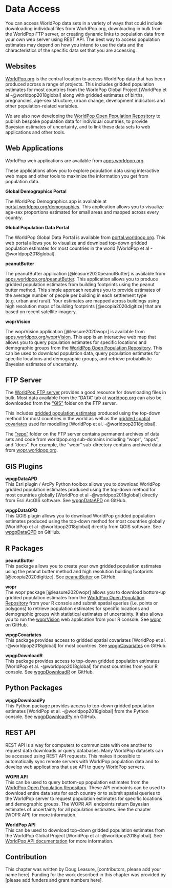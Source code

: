# Data Access

You can access WorldPop data sets in a variety of ways that could include downloading individual files from WorldPop.org, downloading in bulk from the WorldPop FTP server, or creating dynamic links to population data from your own web server using REST API. The best way to access population estimates may depend on how you intend to use the data and the characteristics of the specific data set that you are accessing.

## Websites

<a href="https://www.worldpop.org" target="_blank">WorldPop.org</a> is the central location to access WorldPop data that has been produced across a range of projects. This includes gridded population estimates for most countries from the WorldPop Global Project [WorldPop et al -@worldpop2018global] along with gridded estimates of births, pregnancies, age-sex structure, urban change, development indicators and other population-related variables. 

We are also now developing the <a href="https://wopr.worldpop.org" target="_blank">WorldPop Open Population Repository</a> to publish bespoke population data for individual countries, to provide Bayesian estimates of uncertainty, and to link these data sets to web applications and other tools.

## Web Applications  

WorldPop web applications are available from <a href="https://apps.worldpop.org" target="_blank">apps.worldpop.org</a>. 

These applications allow you to explore population data using interactive web maps and other tools to maximize the information you get from population data.  


**Global Demographics Portal**  

The WorldPop Demographics app is available at <a href="https://www.portal.worldpop.org/demographics" target="_blank">portal.worldpop.org/demographics</a>. This application allows you to visualize age-sex proportions estimated for small areas and mapped across every country.



**Global Population Data Portal**  

The WorldPop Global Data Portal is available from <a href="https://www.portal.worldpop.org" target="_blank">portal.worldpop.org</a>. This web portal allows you to visualize and download top-down gridded population estimates for most countries in the world [WorldPop et al -@worldpop2018global].


**peanutButter**  

The peanutButter application [@leasure2020peanutButter] is available from <a href="https://apps.worldpop.org/peanutButter" target="_blank">apps.worldpop.org/peanutButter</a>. This application allows you to produce gridded population estimates from building footprints using the peanut butter method. This simple approach requires you to provide estimates of the average number of people per building in each settlement type (e.g. urban and rural). Your estimates are mapped across buildings using high resolution maps of building footprints [@ecopia2020digitize] that are based on recent satellite imagery.


**woprVision**  

The woprVision application [@leasure2020wopr] is available from <a href="https://apps.worldpop.org/woprVision" target="_blank">apps.worldpop.org/woprVision</a>. This app is an interactive web map that allows you to query population estimates for specific locations and demographic groups from the <a href="https://wopr.worldpop.org" target="_blank">WorldPop Open Population Repository</a>. This can be used to download population data, query population estimates for specific locations and demographic groups, and retrieve probabilistic Bayesian estimates of uncertainty.

## FTP Server   

The <a href="ftp://ftp.worldpop.org" target="_blank">WorldPop FTP server</a> provides a good resource for downloading files in bulk. Most data available from the "DATA" tab at <a href="http://www.worldpop.org" target="_blank">worldpop.org</a> can also be downloaded from the <a href="ftp://ftp.worldpop.org/GIS" target="_blank">"GIS"</a> folder on the FTP server.  

This includes <a href="ftp://ftp.worldpop.org/GIS/Population" target="_blank">gridded population estimates</a> produced using the top-down method for most countries in the world as well as the <a href="ftp://ftp.worldpop.org/GIS/Covariates" target="_blank">gridded spatial covariates</a> used for modelling [WorldPop et al. -@worldpop2018global].

The <a href="ftp://ftp.worldpop.org/repo" target="_blank">"repo"</a> folder on the FTP server contains permanent archives of data sets and code from worldpop.org sub-domains including "wopr", "apps", and "docs". For example, the "wopr" sub-directory contains archived data from <a href="https://wopr.worldpop.org" target="_blank">wopr.worldpop.org</a>.

## GIS Plugins   

**wpgpDataAPD**  
This Esri plugin / ArcPy Python toolbox allows you to download WorldPop gridded population estimates produced using the top-down method for most countries globally [WorldPop et al -@worldpop2018global] directly from Esri ArcGIS software. See <a href=" https://github.com/wpgp/wpgpDataAPD" target="_blank">wpgpDataAPD</a> on GitHub.

**wpgpDataQPD**  
This QGIS plugin allows you to download WorldPop gridded population estimates produced using the top-down method for most countries globally [WorldPop et al -@worldpop2018global] directly from QGIS software. See <a href="https://github.com/wpgp/wpgpDataQPD" target="_blank">wpgpDataQPD</a> on GitHub.


## R Packages   

**peanutButter**  
This package allows you to create your own gridded population estimates using the peanut butter method and high resolution building footprints [@ecopia2020digitize]. See <a href="https://github.com/wpgp/peanutButter" target="_blank">peanutButter</a> on GitHub.

**wopr**  
The wopr package [@leasure2020wopr] allows you to download bottom-up gridded population estimates from the <a href="https://wopr.worldpop.org" target="_blank">WorldPop Open Population Repository</a> from your R console and submit spatial queries (i.e. points or polygons) to retrieve population estimates for specific locations and demographic groups with statistical estimates of uncertainty. It also allows you to run the <a href="https://apps.worldpop.org/woprVision" target="_blank">woprVision</a> web application from your R console. See <a href="https://github.com/wpgp/wopr" target="_blank">wopr</a> on GitHub.

**wpgpCovariates**  
This package provides access to gridded spatial covariates [WorldPop et al. -@worldpop2018global] for most countries. See <a href="https://github.com/wpgp/wpgpCovariates" target="_blank">wpgpCovariates</a> on GitHub.  

**wpgpDownloadR**   
This package provides access to top-down gridded population estimates [WorldPop et al. -@worldpop2018global] for most countries from your R console. See <a href="https://github.com/wpgp/wpgpDownloadR" target="_blank">wpgpDownloadR</a> on GitHub.  

## Python Packages   

**wpgpDownloadPy**  
This Python package provides access to top-down gridded population estimates [WorldPop et al. -@worldpop2018global] from the Python console. See <a href="https://github.com/wpgp/wpgpDownloadPy" target="_blank">wpgpDownloadPy</a> on GitHub.



## REST API   

REST API is a way for computers to communicate with one another to request data downloads or query databases. Many WorldPop datasets can be accessed using REST API requests. This makes it possible to automatically sync remote servers with WorldPop population data and to develop web applications that use API to query WorldPop servers.

**WOPR API**  
This can be used to query bottom-up population estimates from the <a href="https://wopr.worldpop.org" target="_blank">WorldPop Open Population Repository</a>. These API endpoints can be used to download entire data sets for each country or to submit spatial queries to the WorldPop server to request population estimates for specific locations and demographic groups. The WOPR API endpoints return Bayesian estimates of uncertainty for all population estimates. See the chapter [WOPR API] for more information.

**WorldPop API**  
This can be used to download top-down gridded population estimates from the WorldPop Global Project [WorldPop et al -@worldpop2018global]. See <a href="https://www.worldpop.org/sdi/introapi" target="_blank">WorldPop API documentation</a> for more information.

## Contribution{-}
This chapter was written by Doug Leasure, [contributors, please add your name here]. Funding for the work described in this chapter was provided by [please add funders and grant numbers here].


